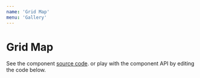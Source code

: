 ```yaml
---
name: 'Grid Map'
menu: 'Gallery'
---
```


# Grid Map

See the component [source code](https://github.com/kristw/encodable/tree/master/packages/docs/src/components/GridMap).
or play with the component API by editing the code below.


<!-- https://worldpopulationreview.com/state-rankings/alcohol-consumption-by-state -->

<Playground>
  <Frame width={360} height={270} background="#FFF897">
    <GridMap width={360} height={270} data={alcoholByState} encoding={{
      key: { field: 'State' },
      fill: {
        type: 'quantitative',
        field: 'alcoholConsumptionGallons',
        scale: {
          zero: false,
          interpolate: 'hsl',
          range: ['#FAE96F', '#C96E12'],
        }
      }
    }} />
  </Frame>
</Playground>
